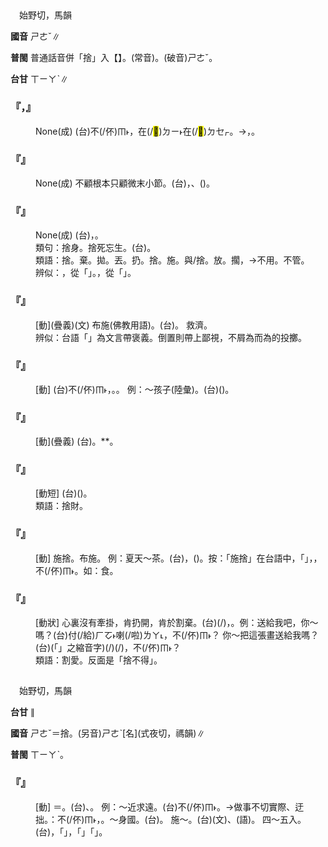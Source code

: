 
=={{ruby|捨|ㄕㄜˇ}}==

　始野切，馬韻

'''國音''' <rt>ㄕㄜˇ</rt>∥

'''普閩''' 普通話音併「捨」入【{{ruby|舍|ㄕㄜˇ}}】。(常音){{ruby|舍|ㄕㄜˋ}}。(破音)<rt>ㄕㄜˇ</rt>。

'''台甘''' <rt>ㄒㄧㄚˋ</rt>∥

    

==='''『{{ruby|捨|ㄕㄜˇ}}{{ruby|己|ㄐㄧˇ}}{{ruby|之|ㄓ}}{{ruby|田|ㄊㄧㄢˊ}}，{{ruby|耘|ㄩㄣˊ}}{{ruby|人|ㄖㄣˊ}}{{ruby|之|ㄓ}}{{ruby|田|ㄊㄧㄢˊ}}』'''===
: None(成) (台){{ruby|家|ㄍㄚ}}{{ruby|自|ㄉㄧ˫}}{{ruby|丌|ㆤ}}{{ruby|田|ㄘㄢˊ}}{{ruby|放|ㄅㄤ˪}}{{ruby|咧|ㄌㆤ˪}}不(/伓)<rt>ㆬ˫</rt>{{ruby|作|ㄗㄜㆷ}}，在(/<mark>&#xf9853;</mark>)<rt>ㄉㄧ˫</rt>在(/<mark>&#xf9549;</mark>)<rt>ㄉㆤㆷ</rt>{{ruby|作|ㄗㄜㆷ}}{{ruby|別|ㄅㄚㆵ ͘}}{{ruby|人|ㄌㄤˊ}}{{ruby|丌|ㆤ}}。→{{ruby|<mark>&#xffa45;</mark>|ㆠㆤ˫}}{{ruby|/|ㆠㄨㆤ˫}}{{ruby|顧|ㄍㆦ˪}}{{ruby|得|ㄉㄧㆵ}}{{ruby|家|ㄍㄚ}}{{ruby|己|ㄉㄧ˫}}{{ruby|/|ㄍㄧ˫}}，{{ruby|先|ㄒㄧㄥ}}{{ruby|替|ㄊㄨㆤ˪}}{{ruby|/|ㄊㆤ˪}}{{ruby|別|ㄅㄚㆵ ͘}}{{ruby|人|ㄌㄤˊ}}{{ruby|煩|ㄏㄨㄢˊ}}{{ruby|惱|ㄌㄜˋ}}。
    

==='''『{{ruby|捨|ㄕㄜˇ}}{{ruby|本|ㄅㄣˇ}}{{ruby|逐|ㄓㄨˊ}}{{ruby|末|ㄇㄛˋ}}』'''===
: None(成) 不顧根本只顧微末小節。(台){{ruby|大|ㄉㄨㄚ˫}}{{ruby|項|ㄏㄤ˫}}{{ruby|丌|ㆤ}}{{ruby|根|ㄍㄨㄣ}}{{ruby|/|ㄍㄧㄣ}}{{ruby|本|ㄅㄨㄣˋ}}{{ruby|問|ㆠㄨㄣ˫}}{{ruby|題|ㄉㄨㆤˊ}}{{ruby|/|ㄉㆤˊ}}{{ruby|放|ㄅㄤ˪}}{{ruby|一|ㄐㄧㆵ ͘}}{{ruby|邊|ㄅㆪ}}，{{ruby|乾|ㄍㄢ}}{{ruby|焦|ㄉㄚ}}{{ruby|看|ㄎㄨㆩ˪}}{{ruby|細|ㄙㄨㆤ˪}}{{ruby|/|ㄙㆤ˪}}{{ruby|項|ㄏㄤ˫}}、({{ruby|枝|ㄐㄧ}}{{ruby|節|ㄐㄧㄚㆵ}})。
    

==='''『{{ruby|捨|ㄕㄜˇ}}{{ruby|生|ㄕㄥ}}{{ruby|取|ㄑㄩˇ}}{{ruby|義|ㄧˋ}}』'''===
: None(成) (台){{ruby|為|ㄨㄧ˫}}{{ruby|著|ㄉㄧㄜㆷ ͘}}{{ruby|社|ㄒㄧㄚ˫}}{{ruby|會|ㄏㄨㆤ˫}}{{ruby|正|ㄐㄧㄥ˪}}{{ruby|義|ㆣㄧ˫}}{{ruby|真|ㄐㄧㄣ}}{{ruby|理|ㄌㄧˋ}}，{{ruby|甘|ㄍㆰ}}{{ruby|心|ㄒㄧㆬ}}{{ruby|犧|ㄏㄧ}}{{ruby|牲|ㄒㄧㄥ}}{{ruby|性|ㄒㆪ˪}}{{ruby|/|ㄙㆥ˪}}{{ruby|命|ㄇㄧㄚ˫}}。
:類句：捨身。捨死忘生。(台){{ruby|無|ㆠㄜˊ}}{{ruby|顧|ㄍㆦ˪}}{{ruby|性|ㄙㆥ˪}}{{ruby|/|ㄒㆪ˪}}{{ruby|命|ㄇㄧㄚ˫}}{{ruby|有|ㄨ˫}}{{ruby|危|ㆣㄨㄧˊ}}{{ruby|→|ㄏㄨㄧˊ}}{{ruby|險|ㄏㄧㆰˋ}}。
:
:類語：捨。棄。拋。丟。扔。捨。施。與/捨。放。擱，→不用。不管。
:
:辨似：{{ruby|捨|ㄕㄜˇ}}，從「{{ruby|舍|ㄕㄜˋ}}」。{{ruby|拾|ㄕˊ}}，從「{{ruby|合|ㄏㄜˊ}}」。
:
    

==='''『{{ruby|施|ㄕ}}{{ruby|捨|ㄕㄜˇ}}』'''===
: [動](疊義)(文) 布施(佛教用語)。(台){{ruby|慈|ㄗㄨˊ}}{{ruby|善|ㄒㄧㄢ˫}}{{ruby|丌|ㆤ}}{{ruby|施|ㄒㄧ}}{{ruby|與|ㄨˋ}}。 救濟。
:辨似：台語「{{ruby|施|ㄒㄧ}}{{ruby|捨|ㄒㄧㄚˋ}}」為文言帶褒義。倒置則帶上鄙視，不屑為而為的投擲。
:
    

==='''『{{ruby|捨|ㄕㄜˇ}}{{ruby|不|ㄅㄨˋ}}{{ruby|得|ㄉㄜˊ}}』'''===
: [動] (台)不(/伓)<rt>ㆬ˫</rt>{{ruby|甘|ㄍㆰ}}{{ruby|放|ㄅㄤ˪}}{{ruby|手|ㄑㄧㄨˋ}}，{{ruby|<mark>&#xffa45;</mark>|ㆠㆤ˫}}{{ruby|/|ㆠㄨㆤ˫}}{{ruby|放|ㄏㆲ˪}}{{ruby|心|ㄒㄧㆬ}}。{{ruby|放|ㄅㄤ˪}}{{ruby|<mark>&#xffa45;</mark>|ㆠㆤ˫}}{{ruby|/|ㆠㄨㆤ˫}}{{ruby|落|ㄌㄜㆷ ͘}}{{ruby|心|ㄒㄧㆬ}}。 例：～孩子(陸彙)。(台){{ruby|<mark>&#xffa45;</mark>|ㆠㆤ˫}}{{ruby|/|ㆠㄨㆤ˫}}{{ruby|放|ㄅㄤ˪}}{{ruby|得|ㄉㄧㆵ}}{{ruby|<mark>&#xffb51;</mark>|ㆣㄧㄣˋ}}{{ruby|仔|ㄚ}}({{ruby|去|ㄎㄧ˪}}{{ruby|外|ㆣㄨㄚ˫}}{{ruby|國|ㄍㆦㆶ}})。
    

==='''『{{ruby|捨|ㄕㄜˇ}}{{ruby|棄|ㄑㄧˋ}}』'''===
: [動](疊義) (台){{ruby|拋|ㄆㄠ}}{{ruby|棄|ㄎㄧ˪}}。{{ruby|<mark>&#xffaf0;</mark>|ㄏㆪ˪}}*{{ruby|<mark>&#xffa58;</mark>|ㄙㄚㆶ}}*。
    

==='''『{{ruby|捨|ㄕㄜˇ}}{{ruby|藥|ㄧㄠˋ}}』'''===
: [動短] (台){{ruby|因|ㄧㄣ}}{{ruby|同|ㄉㆲˊ}}{{ruby|情|ㄐㄧㄥˊ}}({{ruby|可|ㄎㄜˋ}}{{ruby|憐|ㄌㄧㄢˊ}}){{ruby|別|ㄅㄚㆵ ͘}}{{ruby|人|ㄌㄤˊ}}{{ruby|丌|ㆤ}}{{ruby|痛|ㄊㆲ˪}}{{ruby|苦|ㄎㆦˋ}}{{ruby|施|ㄒㄧ}}{{ruby|捨|ㄒㄧㄚˋ}}{{ruby|藥|ㄧㄜㆷ ͘}}{{ruby|品|ㄆㄧㄣˋ}}{{ruby|付|ㄏㆦ˫}}{{ruby|人|·ㄌㄤˊ}}。
:類語：捨財。
:
    

==='''『{{ruby|捨|ㄕㄜˇ}}』'''===
: [動] 施捨。布施。 例：夏天～茶。(台){{ruby|熱|ㆡㄨㄚㆷ ͘}}{{ruby|/|ㄌㄨㄚㆷ ͘}}{{ruby|天|ㄊㆪ}}{{ruby|時|ㄒㄧˊ}}，{{ruby|站|ㄉㄧㆰ˪}}{{ruby|路|ㄌㆦ˫}}{{ruby|邊|ㄅㆪ}}{{ruby|獻|ㄏㄧㄢ˪}}{{ruby|茶|ㄉㆤˊ}}({{ruby|泡|ㄆㄠ˪}}{{ruby|好|ㄏㄜˋ}}{{ruby|丌|ㆤ}}{{ruby|歸|ㄍㄨㄧ}}{{ruby|桶|ㄊㄤˋ}}{{ruby|歸|ㄍㄨㄧ}}{{ruby|罐|ㄍㄨㄢ˪}}{{ruby|丌|ㆤ}}){{ruby|付|ㄏㆦ˫}}{{ruby|過|ㄍㆤ˪}}{{ruby|/|ㄍㄨㆤ˪}}{{ruby|路|ㄌㆦ˫}}{{ruby|人|ㄌㄤˊ}}{{ruby|自|ㄗㄨ˫}}{{ruby|由|ㄧㄨˊ}}{{ruby|飲|ㄧㆬˋ}}{{ruby|用|ㄧㆲ˫}}。按：「施捨」在台語中，{{ruby|若|ㄋㄚ˫}}{{ruby|倒|ㄉㄜ˪}}{{ruby|置|ㄉㄧ˪}}{{ruby|成|ㄒㄧㄥˊ}}「{{ruby|捨|ㄒㄧㄚˋ}}{{ruby|施|ㄒㄧ˪}}」，{{ruby|語|ㆣㄨˋ}}{{ruby|/|ㆣㄧˋ}}{{ruby|氣|ㄎㄧ˪}}{{ruby|不|ㄅㄨㆵ}}{{ruby|恭|ㄍㄧㆲ}}，{{ruby|變|ㄅㄧㄢ˪}}{{ruby|成|ㄒㄧㄥˊ}}不(/伓)<rt>ㆬ˫</rt>{{ruby|情|ㄐㄧㄥˊ}}{{ruby|願|ㆣㄨㄢ˫}}{{ruby|丌|ㆤ}}{{ruby|施|ㄒㄧ}}{{ruby|與|ㄧˋ}}{{ruby|/|ㄨˋ}}。如：{{ruby|嗟|ㄐㄧㄝ}}{{ruby|來|ㄌㄞˊ}}食。
    

==='''『{{ruby|捨|ㄕㄜˇ}}{{ruby|得|ㄉㄜˊ}}』'''===
: [動狀] 心裏沒有牽掛，肯扔開，肯於割棄。(台){{ruby|甘|ㄍㆰ}}(/{{ruby|甘|ㄍㆰ}}{{ruby|放|ㄅㄤ˪}})，{{ruby|會|ㄨㆤ˫}}{{ruby|/|ㆤ˫}}{{ruby|甘|ㄍㆰ}}{{ruby|得|ㄉㄧㆵ}}{{ruby|付|ㄏㆦ˫}}{{ruby|人|·ㄌㄤˊ}}。例：送給我吧，你～嗎？(台)付(/給)<rt>ㄏㆦ˫</rt>{{ruby|我|ㆣㄨㄚˋ}}喇(/啦)<rt>ㄌㄚ˪</rt>，{{ruby|汝|ㄌㄧˋ}}{{ruby|甘|ㄍㆰ}}不(/伓)<rt>ㆬ˫</rt>{{ruby|甘|ㄍㆰ}}？ 你～把這張畫送給我嗎？(台){{ruby|<mark>&#xffb50;</mark>|ㄐㄧㆵ}}(「{{ruby|此|ㄐㄧˋ}}{{ruby|一|ㄐㄧㆵ ͘}}」之縮音字)(/{{ruby|此|ㄐㄧㆵ}}){{ruby|張|ㄉㄧㆧ}}{{ruby|/|ㄉㄧㆫ}}{{ruby|畫|ㄨㆤ˫}}(/{{ruby|圖|ㄉㆦˊ}}){{ruby|送|ㄙㄤ˪}}{{ruby|我|·ㆣㄨㄚˋ}}，{{ruby|汝|ㄌㄧˋ}}{{ruby|甘|ㄍㆰ}}不(/伓)<rt>ㆬ˫</rt>？
:類語：割愛。反面是「捨不得」。
:
    

=={{ruby|舍|ㄕㄜˇ}}==

　始野切，馬韻

'''台甘''' {{ruby|(文)|ㄒㄧㄚˋ}}{{ruby|。|ㄒㄧㄚ˪}}∥

'''國音''' <rt>ㄕㄜˇ</rt>＝捨。(另音)<rt>ㄕㄜˋ</rt>[名](式夜切，禡韻)∥

'''普閩''' <rt>ㄒㄧㄚˋ</rt>{{ruby|。|ㄒㄧㄚ˪}}。

    

==='''『{{ruby|舍|ㄕㄜˇ}}』'''===
: [動] ＝{{ruby|捨|ㄕㄜˇ}}。(台){{ruby|放|ㄏㆲ˪}}{{ruby|棄|ㄎㄧ˪}}、{{ruby|不|ㄅㄨㆵ}}{{ruby|顧|ㄍㆦ˪}}。 例：～近求遠。(台){{ruby|近|ㄍㄨㄣ˫}}{{ruby|/|ㄍㄧㄣ˫}}{{ruby|丌|ㆤ}}不(/伓)<rt>ㆬ˫</rt>{{ruby|尋|ㄘㄨㆤ˫}}{{ruby|/|ㄘㆤ˫}}{{ruby|<mark>&#xffa49;</mark>|ㆠㆤㆷ}}{{ruby|/|ㆠㄨㆤㆷ ͘}}{{ruby|尋|ㄘㄨㆤ˫}}{{ruby|/|ㄘㆤ˫}}{{ruby|遠|ㄏㆭ˫}}{{ruby|丌|ㆤ}}。→做事不切實際、迂拙。{{ruby|閩|ㆠㄧㄣˊ}}{{ruby|/|ㆠㄢˊ}}{{ruby|南|ㄌㆰˊ}}{{ruby|常|ㄒㄧㆲˊ}}{{ruby|言|ㆣㄧㄢˊ}}{{ruby|講|ㄍㆲˋ}}{{ruby|→|ㄍㆲ}}：{{ruby|近|ㄍㄨㄣ˫}}{{ruby|/|ㄍㄧㄣ˫}}{{ruby|路|ㄌㆦ˫}}不(/伓)<rt>ㆬ˫</rt>{{ruby|行|ㄍㄧㆩˊ}}，{{ruby|行|ㄍㄧㆩˊ}}{{ruby|山|ㄙㄨㆩ}}{{ruby|坪|ㄆㄧㆩˊ}}。～身{{ruby|為|ㄨㄟˋ}}國。(台){{ruby|為|ㄨㄧ˫}}{{ruby|著|ㄉㄧㄜㆷ ͘}}{{ruby|國|ㄍㆦㆶ}}{{ruby|家|ㄍㄚ}}{{ruby|丌|ㆤ}}{{ruby|需|ㄙㄨ}}{{ruby|要|ㄧㄠ˪}}{{ruby|不|ㄅㄨㆵ}}{{ruby|顧|ㄍㆦ˪}}{{ruby|身|ㄒㄧㄣ}}{{ruby|命|ㄇㄧㄚ˫}}。 施～。(台)(文){{ruby|施|ㄒㄧ˪}}{{ruby|捨|ㄒㄧㄚˋ}}、(語){{ruby|捨|ㄒㄧㄚˋ}}{{ruby|施|ㄒㄧ˪}}。 四～五入。(台){{ruby|算|ㄙㆭ˪}}{{ruby|小|ㄒㄧㄠˋ}}{{ruby|數|ㄙㆦ˪}}{{ruby|點|ㄉㄧㆰˋ}}{{ruby|以|ㄧˋ}}{{ruby|下|ㄏㄚ˫}}{{ruby|丌|ㆤ}}{{ruby|數|ㄙㆦ˪}}{{ruby|字|ㆢㄧ˫}}{{ruby|/|ㄌㄧ˫}}，「{{ruby|四|ㄒㄧ˪}}」{{ruby|以|ㄧˋ}}{{ruby|下|ㄏㄚ˫}}{{ruby|不|ㄅㄨㆵ}}{{ruby|計|ㄍㆤ˪}}{{ruby|算|ㄙㄨㄢ˪}}，「{{ruby|五|ㆣㆦ˫}}」{{ruby|以|ㄧˋ}}{{ruby|上|ㄒㄧㆲ˫}}{{ruby|當|ㄉㆲ˪}}{{ruby|整|ㄐㄧㄥˋ}}{{ruby|數|ㄙㆦ˪}}{{ruby|丌|ㆤ}}「{{ruby|一|ㄐㄧㆵ ͘}}」{{ruby|計|ㄍㆤ˪}}{{ruby|算|ㄙㆭ˪}}。
    
